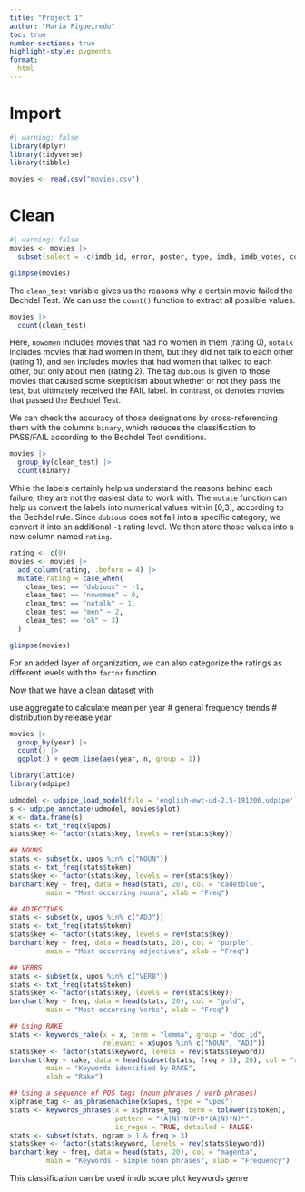 ```yaml
---
title: "Project 1"
author: "Maria Figueiredo"
toc: true
number-sections: true
highlight-style: pygments
format:
  html
---
```


# Import

```r
#| warning: false
library(dplyr)
library(tidyverse)
library(tibble)
```

```r
movies <- read.csv("movies.csv")
```

# Clean

```r
#| warning: false
movies <- movies |>
  subset(select = -c(imdb_id, error, poster, type, imdb, imdb_votes, code, period_code, decade_code, released, response, runtime, awards, actors, writer, director))
```

```r
glimpse(movies)
```

The `clean_test` variable gives us the reasons why a certain movie failed the Bechdel Test. We can use the `count()` function to extract all possible values.

```r
movies |>
  count(clean_test)
```
Here, `nowomen` includes movies that had no women in them (rating 0), `notalk` includes movies that had women in them, but they did not talk to each other (rating 1), and `men` includes movies that had women that talked to each other, but only about men (rating 2). The tag `dubious` is given to those movies that caused some skepticism about whether or not they pass the test, but ultimately received the FAIL label. In contrast, `ok` denotes movies that passed the Bechdel Test.

We can check the accuracy of those designations by cross-referencing them with the columns `binary`, which reduces the classification to PASS/FAIL according to the Bechdel Test conditions.

```r
movies |>
  group_by(clean_test) |>
  count(binary)
```
While the labels certainly help us understand the reasons behind each failure, they are not the easiest data to work with. The `mutate` function can help us convert the labels into numerical values within [0,3], according to the Bechdel rule. Since `dubious` does not fall into a specific category, we convert it into an additional `-1` rating level. We then store those values into a new column named `rating`.

```r
rating <- c(0)
movies <- movies |>
  add_column(rating, .before = 4) |>
  mutate(rating = case_when(
    clean_test == "dubious" ~ -1,
    clean_test == "nowomen" ~ 0,
    clean_test == "notalk" ~ 1,
    clean_test == "men" ~ 2,
    clean_test == "ok" ~ 3)
  )
```

```r
glimpse(movies)
```

For an added layer of organization, we can also categorize the ratings as different levels with the `factor` function.



Now that we have a clean dataset with

use aggregate to calculate mean per year
# general frequency trends
# distribution by release year

```r
movies |>
  group_by(year) |>
  count() |>
  ggplot() + geom_line(aes(year, n, group = 1))
```

```r
library(lattice)
library(udpipe)
```


```r
udmodel <- udpipe_load_model(file = 'english-ewt-ud-2.5-191206.udpipe')
s <- udpipe_annotate(udmodel, movies$plot)
x <- data.frame(s)
stats <- txt_freq(x$upos)
stats$key <- factor(stats$key, levels = rev(stats$key))
```

```r
## NOUNS
stats <- subset(x, upos %in% c("NOUN")) 
stats <- txt_freq(stats$token)
stats$key <- factor(stats$key, levels = rev(stats$key))
barchart(key ~ freq, data = head(stats, 20), col = "cadetblue", 
         main = "Most occurring nouns", xlab = "Freq")
```
```r
## ADJECTIVES
stats <- subset(x, upos %in% c("ADJ")) 
stats <- txt_freq(stats$token)
stats$key <- factor(stats$key, levels = rev(stats$key))
barchart(key ~ freq, data = head(stats, 20), col = "purple", 
         main = "Most occurring adjectives", xlab = "Freq")
```

```r
## VERBS
stats <- subset(x, upos %in% c("VERB")) 
stats <- txt_freq(stats$token)
stats$key <- factor(stats$key, levels = rev(stats$key))
barchart(key ~ freq, data = head(stats, 20), col = "gold", 
         main = "Most occurring Verbs", xlab = "Freq")
```
```r
## Using RAKE
stats <- keywords_rake(x = x, term = "lemma", group = "doc_id", 
                       relevant = x$upos %in% c("NOUN", "ADJ"))
stats$key <- factor(stats$keyword, levels = rev(stats$keyword))
barchart(key ~ rake, data = head(subset(stats, freq > 3), 20), col = "red", 
         main = "Keywords identified by RAKE", 
         xlab = "Rake")
```

```r
## Using a sequence of POS tags (noun phrases / verb phrases)
x$phrase_tag <- as_phrasemachine(x$upos, type = "upos")
stats <- keywords_phrases(x = x$phrase_tag, term = tolower(x$token), 
                          pattern = "(A|N)*N(P+D*(A|N)*N)*", 
                          is_regex = TRUE, detailed = FALSE)
stats <- subset(stats, ngram > 1 & freq > 3)
stats$key <- factor(stats$keyword, levels = rev(stats$keyword))
barchart(key ~ freq, data = head(stats, 20), col = "magenta", 
         main = "Keywords - simple noun phrases", xlab = "Frequency")
```
This classification can be used 
imdb score
plot keywords
genre